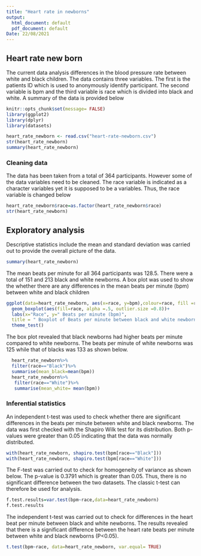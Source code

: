 ---
title: "Heart rate in newborns"
output:
  html_document: default
  pdf_document: default
Date: 22/08/2021
---
## Heart rate new born 

The current data analysis differences in the blood pressure rate between white and black children. The data contains three variables. The first is the patients ID which is used to anonymously identify participant. The second variable is bpm and the third variable is race which is divided into black and white. A summary of the data is provided below

``` {r include=FALSE}
knitr::opts_chunk$set(message= FALSE)
library(ggplot2)
library(dplyr)
library(datasets)

heart_rate_newborn <- read.csv("heart-rate-newborn.csv")
str(heart_rate_newborn)
summary(heart_rate_newborn)
```
### Cleaning data

The data has been taken from a total of 364 participants. However some of the data variables need to be cleaned. The race variable is indicated as a character variables yet it is supposed to be a variables. Thus, the race variable is changed below

```{r, echo=FALSE}
heart_rate_newborn$race=as.factor(heart_rate_newborn$race)
str(heart_rate_newborn)
```

## Exploratory analysis 
Descriptive statistics include the mean and standard deviation was carried out to provide the overall picture of the data. 

```{r, echo=FALSE}
summary(heart_rate_newborn)
```
The mean beats per minute for all 364 participants was 128.5. There were a total of 151 and 213 black and white newborns. A box plot was used to show the whether there are any differences  in the mean beats per minute (bpm) between white and black children

```{r, echo= FALSE}
ggplot(data=heart_rate_newborn, aes(x=race, y=bpm),colour=race, fill =race)+
  geom_boxplot(aes(fill=race, alpha =.5, outlier.size =0.8))+
  labs(x="Race", y=" Beats per minute (bpm)", 
  title = " Boxplot of Beats per minute between black and white newborns")+
  theme_test()
```
 The box plot revealed that black newborns had higher beats per minute compared to white newborns. The beats per minute of white newborns was 125 while that of blacks was 133 as shown below.

```{r}
  heart_rate_newborn%>%
  filter(race=="Black")%>%
  summarise(mean_black=mean(bpm))
  heart_rate_newborn%>%
   filter(race=="White")%>%
   summarise(mean_white= mean(bpm))
```

### Inferential statistics 
An independent t-test was used to check whether there are significant differences in the beats per minute between white and black newborns. The data was first checked with the Shapiro Wilk test for its distribution.  Both p-values were greater than 0.05 indicating that the data was normally distributed.

```{r, echo=FALSE}
with(heart_rate_newborn, shapiro.test(bpm[race=="Black"]))
with(heart_rate_newborn, shapiro.test(bpm[race=="White"]))
```
The F-test was carried out to check for homogeneity of variance as shown below. The p-value is 0.3791 which is greater than 0.05.  Thus, there is no significant difference between the two datasets. The classic t-test can therefore be used for analysis.

```{r, echo=FALSE}
f.test.results=var.test(bpm~race,data=heart_rate_newborn)
f.test.results
```

The independent t-test was carried out to check for differences in the heart beat per minute between black and white newborns. The results revealed that there is a significant difference between the heart rate beats per minute between white and black newborns (P<0.05). 

```{r, echo=FALSE}
t.test(bpm~race, data=heart_rate_newborn, var.equal= TRUE)
```


